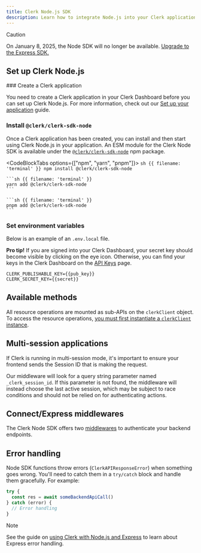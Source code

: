 ```yaml
---
title: Clerk Node.js SDK
description: Learn how to integrate Node.js into your Clerk application.
---
```


> [!CAUTION]
> On January 8, 2025, the Node SDK will no longer be available. [Upgrade to the Express SDK.](/docs/upgrade-guides/node-to-express)

## Set up Clerk Node.js

<Steps>
  ### Create a Clerk application

  You need to create a Clerk application in your Clerk Dashboard before you can set up Clerk Node.js. For more information, check out our [Set up your application](/docs/quickstarts/setup-clerk) guide.

  ### Install `@clerk/clerk-sdk-node`

  Once a Clerk application has been created, you can install and then start using Clerk Node.js in your application. An ESM module for the Clerk Node SDK is available under the [`@clerk/clerk-sdk-node`](https://www.npmjs.com/package/@clerk/clerk-sdk-node) npm package.

  <CodeBlockTabs options={["npm", "yarn", "pnpm"]}>
    ```sh {{ filename: 'terminal' }}
    npm install @clerk/clerk-sdk-node
    ```

    ```sh {{ filename: 'terminal' }}
    yarn add @clerk/clerk-sdk-node
    ```

    ```sh {{ filename: 'terminal' }}
    pnpm add @clerk/clerk-sdk-node
    ```
  </CodeBlockTabs>

  ### Set environment variables

  Below is an example of an `.env.local` file.

  **Pro tip!** If you are signed into your Clerk Dashboard, your secret key should become visible by clicking on the eye icon. Otherwise, you can find your keys in the Clerk Dashboard on the [API Keys](https://dashboard.clerk.com/last-active?path=api-keys) page.

  ```env {{ filename: '.env.local' }}
  CLERK_PUBLISHABLE_KEY={{pub_key}}
  CLERK_SECRET_KEY={{secret}}
  ```
</Steps>

## Available methods

All resource operations are mounted as sub-APIs on the `clerkClient` object. To access the resource operations, [you must first instantiate a `clerkClient` instance](/docs/references/nodejs/available-methods).

## Multi-session applications

If Clerk is running in multi-session mode, it's important to ensure your frontend sends the Session ID that is making the request.

Our middleware will look for a query string parameter named `_clerk_session_id`. If this parameter is not found, the middleware will instead choose the last active session, which may be subject to race conditions and should not be relied on for authenticating actions.

## Connect/Express middlewares

The Clerk Node SDK offers two [middlewares](/docs/backend-requests/handling/nodejs) to authenticate your backend endpoints.

## Error handling

Node SDK functions throw errors (`ClerkAPIResponseError`) when something goes wrong. You'll need to catch them in a `try/catch` block and handle them gracefully. For example:

```ts {{ filename: 'example.ts' }}
try {
  const res = await someBackendApiCall()
} catch (error) {
  // Error handling
}
```

> [!NOTE]
> See the guide on [using Clerk with Node.js and Express](/docs/backend-requests/handling/nodejs#express-error-handlers) to learn about Express error handling.
